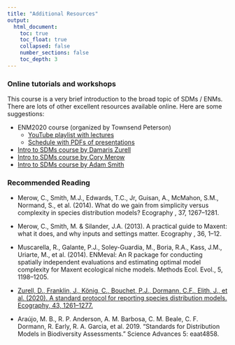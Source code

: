 ```yaml
---
title: "Additional Resources"
output:
  html_document:
    toc: true
    toc_float: true
    collapsed: false
    number_sections: false
    toc_depth: 3
---
```




### **Online tutorials and workshops**

This course is a very brief introduction to the broad topic of SDMs / ENMs. There are lots of other excellent resources available online.  Here are some suggestions:

- ENM2020 course (organized by Townsend Peterson)
  - [YouTube playlist with lectures](https://youtube.com/playlist?list=PLhEJuWmv8Jf67qSdifDvgOk5DOJsNNiam)
  - [Schedule with PDFs of presentations](https://docs.google.com/spreadsheets/d/1RQu1XRKyYfrnFI2V1g677d0sf8tFxC2xUvb96cbP02s/edit?usp=sharing)
- [Intro to SDMs course by Damaris Zurell](https://damariszurell.github.io/SDM-Intro/)
- [Intro to SDMs course by Cory Merow](https://cmerow.github.io/RDataScience/101SDMs.html)
- [Intro to SDMs course by Adam Smith](http://www.earthskysea.org/best-practices-in-species-distribution-modeling-a-workshop-in-r/)

### **Recommended Reading**

- Merow, C., Smith, M.J., Edwards, T.C., Jr, Guisan, A., McMahon, S.M., Normand, S., et al. (2014). What do we gain from simplicity versus complexity in species distribution models? Ecography , 37, 1267–1281.

- Merow, C., Smith, M. & Silander, J.A. (2013). A practical guide to Maxent: what it does, and why inputs and settings matter. Ecography , 36, 1–12.

- Muscarella, R., Galante, P.J., Soley-Guardia, M., Boria, R.A., Kass, J.M., Uriarte, M., et al. (2014). ENMeval: An R package for conducting spatially independent evaluations and estimating optimal model complexity for Maxent ecological niche models. Methods Ecol. Evol., 5, 1198–1205.

- [Zurell, D., Franklin, J., König, C., Bouchet, P.J., Dormann, C.F., Elith, J., et al. (2020). A standard protocol for reporting species distribution models. Ecography, 43, 1261–1277.](pdfs/Zurell_etal_Ecography_2020.pdf)

- Araújo, M. B., R. P. Anderson, A. M. Barbosa, C. M. Beale, C. F. Dormann, R. Early, R. A. Garcia, et al. 2019. “Standards for Distribution Models in Biodiversity Assessments.” Science Advances 5: eaat4858.

